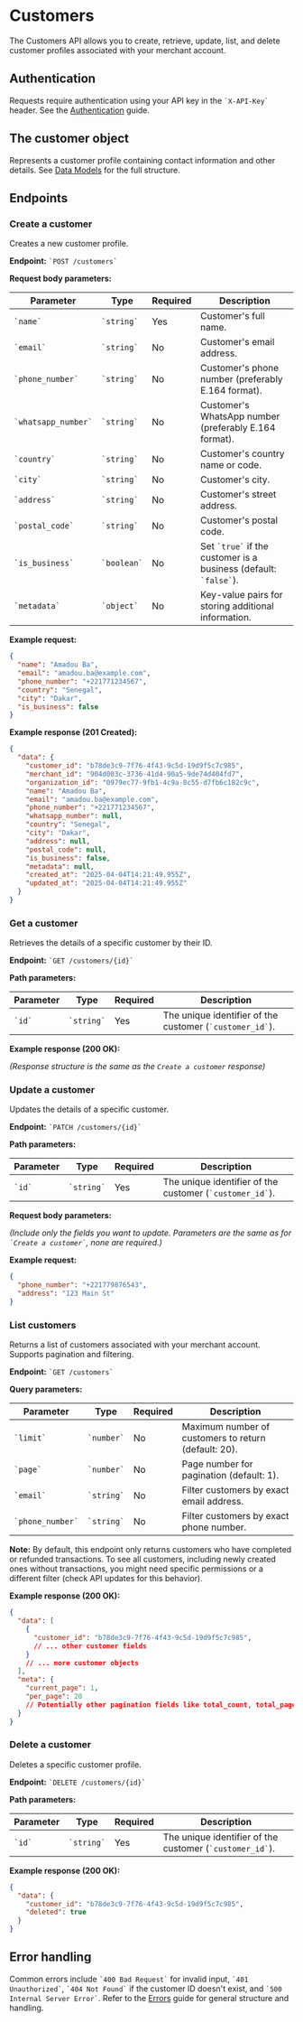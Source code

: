 # **Customers**

The Customers API allows you to create, retrieve, update, list, and delete customer profiles associated with your merchant account.

## **Authentication**

Requests require authentication using your API key in the `` `X-API-Key` `` header. See the [Authentication](./authentication) guide.

## **The customer object**

Represents a customer profile containing contact information and other details. See [Data Models](./data-models#customer-object) for the full structure.

## **Endpoints**

### **Create a customer**

Creates a new customer profile.

**Endpoint:** `` `POST /customers` ``

**Request body parameters:**

| Parameter         | Type    | Required | Description                                           |
| ----------------- | ------- | -------- | ----------------------------------------------------- |
| `` `name` ``            | `` `string` ``  | Yes      | Customer's full name.                                 |
| `` `email` ``           | `` `string` ``  | No       | Customer's email address.                             |
| `` `phone_number` ``    | `` `string` ``  | No       | Customer's phone number (preferably E.164 format).    |
| `` `whatsapp_number` `` | `` `string` ``  | No       | Customer's WhatsApp number (preferably E.164 format). |
| `` `country` ``         | `` `string` ``  | No       | Customer's country name or code.                     |
| `` `city` ``            | `` `string` ``  | No       | Customer's city.                                     |
| `` `address` ``         | `` `string` ``  | No       | Customer's street address.                            |
| `` `postal_code` ``     | `` `string` ``  | No       | Customer's postal code.                               |
| `` `is_business` ``     | `` `boolean` `` | No       | Set `` `true` `` if the customer is a business (default: `` `false` ``). |
| `` `metadata` ``        | `` `object` ``  | No       | Key-value pairs for storing additional information.   |

**Example request:**

```json filename="Example request for POST /customers"
{
  "name": "Amadou Ba",
  "email": "amadou.ba@example.com",
  "phone_number": "+221771234567",
  "country": "Senegal",
  "city": "Dakar",
  "is_business": false
}
```

**Example response (201 Created):**

```json filename="Example response for POST /customers"
{
  "data": {
    "customer_id": "b78de3c9-7f76-4f43-9c5d-19d9f5c7c985",
    "merchant_id": "904d003c-3736-41d4-90a5-9de74d404fd7",
    "organization_id": "0979ec77-9fb1-4c9a-8c55-d7fb6c182c9c",
    "name": "Amadou Ba",
    "email": "amadou.ba@example.com",
    "phone_number": "+221771234567",
    "whatsapp_number": null,
    "country": "Senegal",
    "city": "Dakar",
    "address": null,
    "postal_code": null,
    "is_business": false,
    "metadata": null,
    "created_at": "2025-04-04T14:21:49.955Z",
    "updated_at": "2025-04-04T14:21:49.955Z"
  }
}
```

### **Get a customer**

Retrieves the details of a specific customer by their ID.

**Endpoint:** `` `GET /customers/{id}` ``

**Path parameters:**

| Parameter | Type   | Required | Description                     |
| --------- | ------ | -------- | ------------------------------- |
| `` `id` ``      | `` `string` `` | Yes      | The unique identifier of the customer (`` `customer_id` ``). |

**Example response (200 OK):**

*(Response structure is the same as the `Create a customer` response)*

### **Update a customer**

Updates the details of a specific customer.

**Endpoint:** `` `PATCH /customers/{id}` ``

**Path parameters:**

| Parameter | Type   | Required | Description                     |
| --------- | ------ | -------- | ------------------------------- |
| `` `id` ``      | `` `string` `` | Yes      | The unique identifier of the customer (`` `customer_id` ``). |

**Request body parameters:**

*(Include only the fields you want to update. Parameters are the same as for `` `Create a customer` ``, none are required.)*

**Example request:**

```json filename="Example request for PATCH /customers/{id}"
{
  "phone_number": "+221779876543",
  "address": "123 Main St"
}
```

### **List customers**

Returns a list of customers associated with your merchant account. Supports pagination and filtering.

**Endpoint:** `` `GET /customers` ``

**Query parameters:**

| Parameter     | Type   | Required | Description                                          |
| ------------- | ------ | -------- | ---------------------------------------------------- |
| `` `limit` ``       | `` `number` `` | No       | Maximum number of customers to return (default: 20). |
| `` `page` ``        | `` `number` `` | No       | Page number for pagination (default: 1).             |
| `` `email` ``       | `` `string` `` | No       | Filter customers by exact email address.             |
| `` `phone_number` ``| `` `string` `` | No       | Filter customers by exact phone number.              |

**Note:** By default, this endpoint only returns customers who have completed or refunded transactions. To see all customers, including newly created ones without transactions, you might need specific permissions or a different filter (check API updates for this behavior).

**Example response (200 OK):**

```json
{
  "data": [
    {
      "customer_id": "b78de3c9-7f76-4f43-9c5d-19d9f5c7c985",
      // ... other customer fields
    }
    // ... more customer objects
  ],
  "meta": {
    "current_page": 1,
    "per_page": 20
    // Potentially other pagination fields like total_count, total_pages
  }
}
```

### **Delete a customer**

Deletes a specific customer profile.

**Endpoint:** `` `DELETE /customers/{id}` ``

**Path parameters:**

| Parameter | Type   | Required | Description                     |
| --------- | ------ | -------- | ------------------------------- |
| `` `id` ``      | `` `string` `` | Yes      | The unique identifier of the customer (`` `customer_id` ``). |

**Example response (200 OK):**

```json filename="Example response for DELETE /customers/{id}"
{
  "data": {
    "customer_id": "b78de3c9-7f76-4f43-9c5d-19d9f5c7c985",
    "deleted": true
  }
}
```

## **Error handling**

Common errors include `` `400 Bad Request` `` for invalid input, `` `401 Unauthorized` ``, `` `404 Not Found` `` if the customer ID doesn't exist, and `` `500 Internal Server Error` ``. Refer to the [Errors](./errors) guide for general structure and handling. 